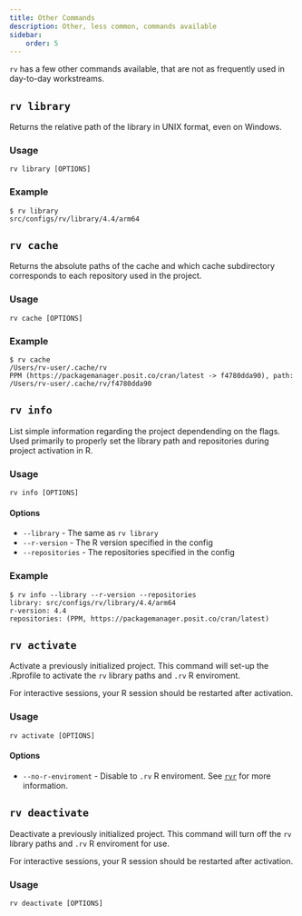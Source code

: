 ```yaml
---
title: Other Commands
description: Other, less common, commands available
sidebar:
    order: 5
---
```


`rv` has a few other commands available, that are not as frequently used in day-to-day workstreams.

## `rv library`

Returns the relative path of the library in UNIX format, even on Windows. 

### Usage
```shell
rv library [OPTIONS]
```

### Example
```shell {1}
$ rv library
src/configs/rv/library/4.4/arm64
```

## `rv cache`

Returns the absolute paths of the cache and which cache subdirectory corresponds to each repository used in the project.

### Usage
```shell
rv cache [OPTIONS]
```

### Example
```shell {1}
$ rv cache
/Users/rv-user/.cache/rv
PPM (https://packagemanager.posit.co/cran/latest -> f4780dda90), path: /Users/rv-user/.cache/rv/f4780dda90
```

## `rv info`

List simple information regarding the project dependending on the flags. Used primarily to properly set the library path and
repositories during project activation in R.

### Usage
```shell
rv info [OPTIONS]
```

#### Options
* `--library` - The same as `rv library`
* `--r-version` - The R version specified in the config
* `--repositories` - The repositories specified in the config

### Example
```shell {1}
$ rv info --library --r-version --repositories
library: src/configs/rv/library/4.4/arm64
r-version: 4.4
repositories: (PPM, https://packagemanager.posit.co/cran/latest)
```

## `rv activate`

Activate a previously initialized project. This command will set-up the .Rprofile to activate the `rv` library paths and `.rv` R enviroment.

For interactive sessions, your R session should be restarted after activation.

### Usage
```shell
rv activate [OPTIONS]
```

#### Options
* `--no-r-enviroment` - Disable to `.rv` R enviroment. See [`rvr`](../reference/rvr) for more information.

## `rv deactivate`

Deactivate a previously initialized project. This command will turn off the `rv` library paths and `.rv` R enviroment for use.

For interactive sessions, your R session should be restarted after activation.

### Usage
```shell
rv deactivate [OPTIONS]
```